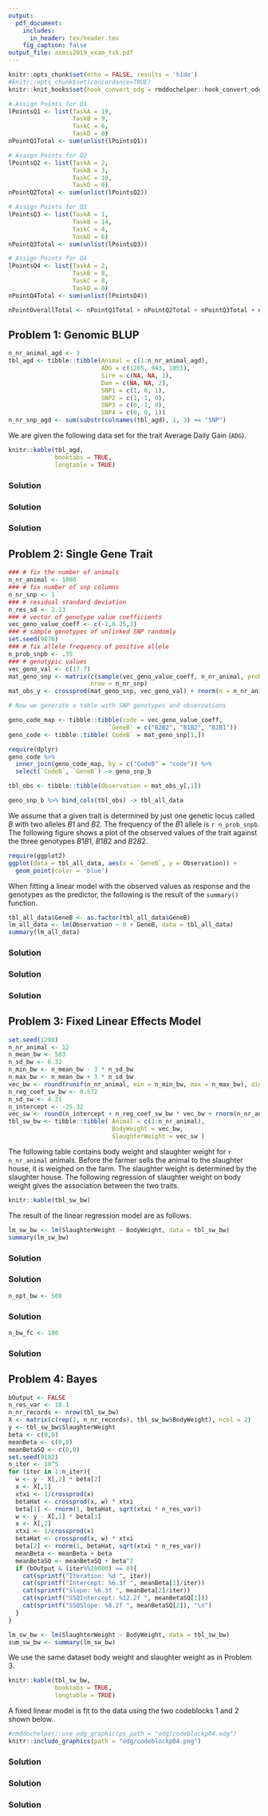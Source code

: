 ```yaml
---
output:
  pdf_document:
    includes:
      in_header: tex/header.tex
    fig_caption: false
output_file: asmss2019_exam_tsk.pdf
---
```


<!-- %\usepackage{fancyhdr} -->

\newcommand{\points}[1]
{\begin{flushright}\textbf{#1}\end{flushright}}

<!-- %\begin{document} -->
<!-- %\SweaveOpts{concordance=TRUE} -->
```r
knitr::opts_chunk$set(echo = FALSE, results = 'hide')
#knitr::opts_chunk$set(concordance=TRUE)
knitr::knit_hooks$set(hook_convert_odg = rmddochelper::hook_convert_odg)
```

<!-- <<PointsQ1, echo=FALSE>>= -->
```r
# Assign Points for Q1
lPointsQ1 <- list(TaskA = 19,
                  TaskB = 9,
                  TaskC = 6,
                  TaskD = 0)
nPointQ1Total <- sum(unlist(lPointsQ1))
```
<!-- @ -->
<!-- <<PointsQ2, echo=FALSE>>= -->
```r
# Assign Points for Q2
lPointsQ2 <- list(TaskA = 2,
                  TaskB = 3,
                  TaskC = 10,
                  TaskD = 0)
nPointQ2Total <- sum(unlist(lPointsQ2))
```
<!-- @ -->
<!-- <<PointsQ3, echo=FALSE>>= -->
```r
# Assign Points for Q3
lPointsQ3 <- list(TaskA = 1,
                  TaskB = 14,
                  TaskC = 4,
                  TaskD = 6)
nPointQ3Total <- sum(unlist(lPointsQ3))
```
<!-- @ -->
<!-- <<PointsQ4, echo=FALSE>>= -->
```r
# Assign Points for Q4
lPointsQ4 <- list(TaskA = 2,
                  TaskB = 8,
                  TaskC = 8,
                  TaskD = 0)
nPointQ4Total <- sum(unlist(lPointsQ4))
```
<!-- @ -->
<!-- <<PointsTotal, echo=FALSE>>= -->
```r
nPointOverallTotal <- nPointQ1Total + nPointQ2Total + nPointQ3Total + nPointQ4Total
```
<!-- @ -->


\thispagestyle{empty}

\fcolorbox{white}{white}{
	\centering \parbox[t]{1.0\linewidth}{
		\fontsize{12pt}{20pt}\selectfont % 
		\vspace*{0.5cm} % 

   	\hfill 	Peter von Rohr \\ Institute of Agricultural Sciences\\ D-USYS\\ ETH Zurich

		\vspace*{0.5cm} 
	}
}

\vspace*{2cm}

\fcolorbox{white}{white}{
	\parbox[t]{1.0\linewidth}{
		\centering \fontsize{25pt}{40pt}\selectfont %
		\vspace*{0.2cm}
		 751-7602-00 V \\
     Exam    \\
     Applied Statistical Methods \\
     in Animal Sciences \\
     SS 2019

		\vspace*{0.7cm} % Space between the end of the title and the bottom of the grey box
	}
}


\vspace*{1cm}

<!-- % Table with Name -->
\begin{tabular}{p{3cm}p{6cm}}
Date:     &  27th May 2019 \\
          &  \\
          &  \\
Name:     &  \\
          &  \\
          &  \\
Legi-Nr:  & \\
\end{tabular}

<!-- % Table with Points -->

\vspace{5ex}
\begin{center}
\begin{tabular}{|p{3cm}|c|c|}
\hline
Problem  &  Maximum Number of Points  &  Number of Points Reached\\
\hline
1        &  `r nPointQ1Total`  & \\
\hline
2        &  `r nPointQ2Total`  & \\
\hline
3        &  `r nPointQ3Total`  & \\
\hline
4        &  `r nPointQ4Total`  & \\
\hline
Total    &  `r nPointOverallTotal` & \\
\hline
\end{tabular}
\end{center}

\vspace{0.5cm}

\textit{Questions in German are in italics}

\clearpage
\pagebreak


## Problem 1: Genomic BLUP

```r
n_nr_animal_agd <- 3
tbl_agd <- tibble::tibble(Animal = c(1:n_nr_animal_agd), 
                          ADG = c(1285, 943, 1051),
                          Sire = c(NA, NA, 1),
                          Dam = c(NA, NA, 2),
                          SNP1 = c(1, 0, 1),
                          SNP2 = c(1,-1, 0),
                          SNP3 = c(0,-1, 0),
                          SNP4 = c(0, 0, 1))
n_nr_snp_agd <- sum(substr(colnames(tbl_agd), 1, 3) == "SNP")
```

We are given the following data set for the trait Average Daily Gain (`ADG`). 

\textit{Gegeben ist der folgende Datensatz für das Merkmal Tageszunahme (`ADG`).}

```r
knitr::kable(tbl_agd,
             booktabs = TRUE,
             longtable = TRUE)
```


\begin{enumerate}
\item[a)] Use a linear mixed effects model that is based on genomic breeding values (GBLUP) for the given data set. A general mean $\mu$ is the only fixed effect that is considered in the model. Specify all model components including the expected values and the variances of the random effects. Input the numeric information from the dataset into the model. 

\textit{Verwenden Sie ein lineares gemischtes Modell basierend auf genomischen Zuchtwerten (GBLUP) für den gegebenen Datensatz. Als einzigen fixen Effekt nehmen wir ein allgemeines Mittel $\mu$ an. Spezifizieren Sie alle Modellkomponenten, inklusive der Erwartungswerte und der Varianzen der zufälligen Effekte.}
\end{enumerate}
\points{`r lPointsQ1$TaskA`}


### Solution

\clearpage
\pagebreak


\begin{enumerate}
\item[b)] Compute the genomic relationship matrix $G$ from the SNP marker data given in the above table. 

\textit{Berechnen Sie die genomische Verwandtschaftsmatrix $G$ basierend auf den SNP-Markerdaten, welche im Datensatz gegeben sind. }
\end{enumerate}
\points{`r lPointsQ1$TaskB`}


### Solution 


\clearpage
\pagebreak

\begin{enumerate}
\item[c)] Sire 1 and dam 2 have also animals 4 and 5 as offspring. Animals 4 and 5 do not have phenotypic observations. Is it possible to determine a ranking based on the predicted breeding values of the three full-sibs 3, 4 and 5 using a traditional BLUP animal model (without SNP-Information) or is it possible with genomic breeding values or with both or with none? Please explain your answer.

\textit{Vater 1 und Mutter 2 haben auch Tiere 4 und 5 als Nachkommen. Die Tiere 4 und 5 haben keine phänotypischen Beobachtungen. Ist es möglich eine Rangierung der Vollgeschwister 3, 4 und 5 aufgrund der geschätzten Zuchtwerte zu erstellen, falls die Zuchtwerte mit einem traditionellen BLUP-Tiermodell (ohne SNP-Informationen) geschätzt wurden oder, wenn genomische Zuchtwerte verwendet werden oder mit beiden Methoden oder mit keinen der beiden Methoden? Bitte begründen Sie Ihre Antwort.}
\end{enumerate}
\points{`r lPointsQ1$TaskC`}



### Solution 

\clearpage
\pagebreak

## Problem 2: Single Gene Trait

```r
### # fix the number of animals
n_nr_animal <- 1000
### # fix number of snp columns
n_nr_snp <- 1
### # residual standard deviation
n_res_sd <- 2.13
### # vector of genotype value coefficients
vec_geno_value_coeff <- c(-1,0.25,1)
### # sample genotypes of unlinked SNP randomly
set.seed(9876)
### # fix allele frequency of positive allele
n_prob_snpb <- .35
### # genotypic values 
vec_geno_val <- c(17.7)
mat_geno_snp <- matrix(c(sample(vec_geno_value_coeff, n_nr_animal, prob = c((1-n_prob_snpb)^2, 2*(1-n_prob_snpb)*n_prob_snpb, n_prob_snpb^2), replace = TRUE)),
                       nrow = n_nr_snp)
mat_obs_y <- crossprod(mat_geno_snp, vec_geno_val) + rnorm(n = n_nr_animal, mean = 0, sd = n_res_sd)

# Now we generate a table with SNP genotypes and observations

geno_code_map <- tibble::tibble(code = vec_geno_value_coeff,
                            `GeneB` = c("B2B2", "B1B2", "B1B1"))
geno_code <- tibble::tibble(`CodeB` = mat_geno_snp[1,])

require(dplyr)
geno_code %>% 
  inner_join(geno_code_map, by = c("CodeB" = "code")) %>%
  select(`CodeB`, `GeneB`) -> geno_snp_b

tbl_obs <- tibble::tibble(Observation = mat_obs_y[,1])

geno_snp_b %>% bind_cols(tbl_obs) -> tbl_all_data
```


We assume that a given trait is determined by just one genetic locus called $B$ with two alleles $B1$ and $B2$. The frequency of the $B1$ allele is `r n_prob_snpb`. The following figure shows a plot of the observed values of the trait against the three genotypes $B1B1$, $B1B2$ and $B2B2$. 

\textit{Ein Merkmal wird von einem Genort namens $B$ mit zwei Allelen $B1$ und $B2$ bestimmt. Die Frequenz des $B1$-Allels entspricht `r n_prob_snpb`. Das folgende Diagramm zeigt die beobachteten Werte des Merkmals gegen die drei Genotypen $B1B1$, $B1B2$ und $B2B2$ geplottet.}

\vspace{5ex}

```r
require(ggplot2)
ggplot(data = tbl_all_data, aes(x = `GeneB`, y = Observation)) + 
  geom_point(color = 'blue')
```

\vspace{5ex}

When fitting a linear model with the observed values as response and the genotypes as the predictor, the following is the result of the `summary()` function. 

\textit{Ein lineares Model der beobachteten Werte als Zielgrösse und die Genotypen als unabhängige Variablen führt zum folgenden Ergebnis.}

\clearpage
\pagebreak

```r
tbl_all_data$GeneB <- as.factor(tbl_all_data$GeneB)
lm_all_data <- lm(Observation ~ 0 + GeneB, data = tbl_all_data)
summary(lm_all_data)
```

\vspace{5ex}

\begin{enumerate}
\item[a)] What are the values for $a$ and $d$ in the mono-genic model. 

\textit{Bestimmen Sie die Werte $a$ und $d$ aus dem Ein-Gen Modell.}
\end{enumerate}
\points{`r lPointsQ2$TaskA`}


### Solution


\clearpage
\pagebreak


\begin{enumerate}
\item[b)] Compute the genotypic values for the three genotypes $B1B1$, $B1B2$ and $B2B2$.

\textit{Berechnen Sie die genotypischen Werte der drei Genotypen $B1B1$, $B1B2$ and $B2B2$.}
\end{enumerate}
\points{`r lPointsQ2$TaskB`}


### Solution

\begin{center}
\begin{tabular}{|p{4cm}|p{4cm}|}
\hline
          &  \\
Genotype  &  Genotypic Value \\
          &  \\
\hline
          &  \\
B1B1      &   \\
          &  \\
B1B2      &   \\
          &  \\
B2B2      &   \\
          &  \\
\hline
\end{tabular}
\end{center}

\clearpage
\pagebreak

\begin{enumerate}
\item[c)] Compute the population mean $\mu$ and the breeding values $BV_{11}$, $BV_{12}$ and $BV_{22}$ for the three genotypes $B1B1$, $B1B2$ and $B2B2$. (Use $a = 10$ and $d = 0$, if you could not solve Problem 2a). 

\textit{Berechnen Sie das Populationsmittel $\mu$ und die Zuchtwerte $BV_{11}$, $BV_{12}$ und $BV_{22}$ für die drei Genotypen $B1B1$, $B1B2$ und $B2B2$. (Verwenden Sie $a = 10$ und $d = 0$, falls Sie Aufgabe 2a nicht lösen konnten.)}
\end{enumerate}
\points{`r lPointsQ2$TaskC`}


### Solution 


\clearpage
\pagebreak


## Problem 3: Fixed Linear Effects Model
```r
set.seed(1298)
n_nr_animal <- 12
n_mean_bw <- 503
n_sd_bw <- 6.32
n_min_bw <- n_mean_bw - 3 * n_sd_bw
n_max_bw <- n_mean_bw + 3 * n_sd_bw
vec_bw <- round(runif(n_nr_animal, min = n_min_bw, max = n_max_bw), digits = 0)
n_reg_coef_sw_bw <- 0.572
n_sd_sw <- 4.21
n_intercept <- -25.32
vec_sw <- round(n_intercept + n_reg_coef_sw_bw * vec_bw + rnorm(n_nr_animal, mean = 0, sd = n_sd_sw), digits = 0)
tbl_sw_bw <- tibble::tibble( Animal = c(1:n_nr_animal),
                             BodyWeight = vec_bw,
                             SlaughterWeight = vec_sw )
```

The following table contains body weight and slaughter weight for `r n_nr_animal` animals. Before the farmer sells the animal to the slaughter house, it is weighed on the farm. The slaughter weight is determined by the slaughter house. The following regression of slaughter weight on body weight gives the association between the two traits.

\textit{Die folgende Tabelle enthält Lebendgewicht (`BodyWeight`) und Schlachtgewicht (`SlaughterWeight`) für `r n_nr_animal` Tiere. Vor der Schlachtung wird das Tier auf dem Betrieb noch gewogen. Das Schlachtgewicht wird im Schlachthof bestimmt. Die folgende Regression des Schlachtgewichts auf das Körpergewicht zeigt den Zusammenhang zwischen den beiden Merkmalen.}

```r
knitr::kable(tbl_sw_bw)
```

The result of the linear regression model are as follows.

\textit{Das Resultat der linearen Regression lauten wie folgt.}


```r
lm_sw_bw <- lm(SlaughterWeight ~ BodyWeight, data = tbl_sw_bw)
summary(lm_sw_bw)
```

\clearpage
\pagebreak

\begin{enumerate}
\item[a)] How much does the slaughter weight change, if the body weight of the animal is changed by $+1$ kg? 

\textit{Wie stark verändert sich das Schlachtgewicht, wenn das Körpergewicht eines Tieres um $+1$ kg zunimmt?}
\end{enumerate}
\points{`r lPointsQ3$TaskA`}



### Solution


\clearpage
\pagebreak

\begin{enumerate}
\item[b)] Compute the residual standard deviation from the fitted values of the model. With which quantity of the R-output above can the result of your computation be verified?

\textit{Berechnen Sie die Standardabweichung der Residuen aufgrund der gefitteten Werte aus dem Modell. Mit welcher Grösse aus dem R-output in der Aufgabenstellung können Sie Ihre Berechnung verifizieren?}
\end{enumerate}
\points{`r lPointsQ3$TaskB`}


### Solution


\clearpage
\pagebreak

```r
n_opt_bw <- 500
```

\begin{enumerate}
\item[c)] The farmer wants to sell his animals whenever an animal is more than $`r n_opt_bw`$ kg. What is the expected slaughter weight that he can expect from an animal with a body weight of $`r n_opt_bw`$ kg?

\textit{Der Bauer möchte seine Tiere bei $`r n_opt_bw`$ kg schlachten lassen. Welches Schlachtgewicht kann er bei einem Tier mit $`r n_opt_bw`$ kg Lebendgewicht erwarten?}
\end{enumerate}
\points{`r lPointsQ3$TaskC`}


### Solution


\clearpage
\pagebreak

```r
n_bw_fc <- 180
```

\begin{enumerate}
\item[d)] The farmer would like to use the same regression to predict the slaughter weight for his fattening calf with a body weight of $`r 180`$ kg. What do you think about the predicted slaughter weight for the fattening calf? Give one reason for your answer. Compute the predicted slaughter weight for the calf based on the regression given above.

\textit{Der Bauer möchte die Regression auch für ein Mastkalb mit einem Körpergewicht von $`r 180`$ kg verwenden um das Schlachtgewicht zu schätzen. Ist das Ihrer Meinung nach eine gute Idee. Begründen Sie Ihre Antwort. Wie gross ist das geschätzte Schlachtgewicht für das Mastkalb?}
\end{enumerate}
\points{`r lPointsQ3$TaskD`}


### Solution


\clearpage
\pagebreak


## Problem 4: Bayes
```r
bOutput <- FALSE
n_res_var <- 18.1
n_nr_records <- nrow(tbl_sw_bw)
X <- matrix(c(rep(1, n_nr_records), tbl_sw_bw$BodyWeight), ncol = 2)
y <- tbl_sw_bw$SlaughterWeight
beta <- c(0,0)
meanBeta <- c(0,0)
meanBetaSQ <- c(0,0)
set.seed(9182)
n_iter <- 10^5
for (iter in 1:n_iter){
  w <- y - X[,2] * beta[2]
  x <- X[,1]
  xtxi <- 1/crossprod(x)
  betaHat <- crossprod(x, w) * xtxi
  beta[1] <- rnorm(1, betaHat, sqrt(xtxi * n_res_var))
  w <- y - X[,1] * beta[1]
  x <- X[,2]
  xtxi <- 1/crossprod(x)
  betaHat <- crossprod(x, w) * xtxi
  beta[2] <- rnorm(1, betaHat, sqrt(xtxi * n_res_var))
  meanBeta <- meanBeta + beta 
  meanBetaSQ <- meanBetaSQ + beta^2 
  if (bOutput & (iter%%20000) == 0){
    cat(sprintf("Iteration: %d ", iter)) 
    cat(sprintf("Intercept: %6.3f ", meanBeta[1]/iter)) 
    cat(sprintf("Slope: %6.3f ", meanBeta[2]/iter))
    cat(sprintf("SSQIntercept: %12.2f ", meanBetaSQ[1]))
    cat(sprintf("SSQSlope: %8.2f ", meanBetaSQ[2]), "\n")
  }
}
```

```r
lm_sw_bw <- lm(SlaughterWeight ~ BodyWeight, data = tbl_sw_bw)
sum_sw_bw <- summary(lm_sw_bw)
```


We use the same dataset body weight and slaughter weight as in Problem 3. 

\textit{Wir verwenden den gleichen Datensatz zu Lebendgewicht und Schlachtgewicht, wie in Aufgabe 3.}

```r
knitr::kable(tbl_sw_bw,
             booktabs = TRUE,
             longtable = TRUE)
```

A fixed linear model is fit to the data using the two codeblocks 1 and 2 shown below. 

```r
#rmddochelper::use_odg_graphic(ps_path = "odg/codeblockp04.odg")
knitr::include_graphics(path = "odg/codeblockp04.png")
```


\clearpage
\pagebreak

\begin{enumerate}
\item[a)] Which of the two codeblocks shows a Bayesian approach and which one does the model fit using Least Squares?

\textit{Welcher der Codeblocks zeigt einen Bayes'schen Ansatz und welcher verwendet Least Squares zur Anpassung des fixen linearen Modells?}
\end{enumerate}
\points{`r lPointsQ4$TaskA`}

### Solution


\clearpage
\pagebreak

\begin{enumerate}
\item[b)] What are the estimate for the intercept and the regression coefficient for both approaches? 

\textit{Wie gross sind die Schätzwerte für Achsenabschnitt und Regressionskoeffizient bei beiden Methoden?}
\end{enumerate}
\points{`r lPointsQ4$TaskB`}


### Solution

\begin{center}
\begin{tabular}{|p{4cm}|p{4cm}|p{4cm}|}
\hline
           &   & \\
Parameter  &  Least Squares  &  Bayesian \\
          &   & \\
\hline
          &   & \\
Intercept               &    &  \\
          &   & \\
Regression Coefficient  &    &  \\
          &   & \\
\hline
\end{tabular}
\end{center}


\clearpage
\pagebreak

\begin{enumerate}
\item[c)] What are the standard errors of intercept and slope under the two approaches?

\textit{Wie gross sind die Schätzfehler des Achsenabschnitts und des Regressionskoeffizienten unter beiden Methoden?}
\end{enumerate}
\points{`r lPointsQ4$TaskC`}

### Solution 


\begin{center}
\begin{tabular}{|p{4cm}|p{4cm}|p{4cm}|}
\hline
           &   & \\
Parameter  &  Least Squares  &  Bayesian \\
          &   & \\
\hline
          &   & \\
Intercept               &    &  \\
          &   & \\
Regression Coefficient  &    &  \\
          &   & \\
\hline
\end{tabular}
\end{center}
